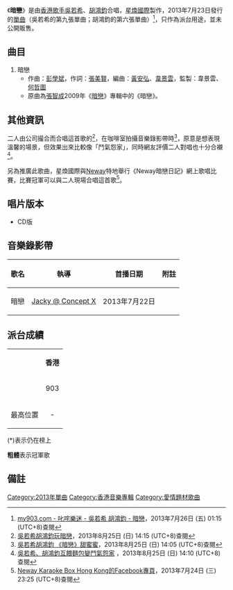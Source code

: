 {{Notability Unreferenced |time=2013-07-26T03:06:15+00:00}}
{{Infobox Single 
| Name           = 暗戀
| Cover          = 吳若希、胡鴻鈞 暗戀.jpg
| Artist         = [[吳若希|吳若希]]、[[胡鴻鈞|胡鴻鈞]]
| from Album     = [[化蝶_(專輯)|化蝶]]
| B-side         = 
| Released       = 2013年7月23日
| Format         = CD
| Recorded       = 2013年
| Genre          = [[粵語流行音樂|粵語流行音樂]]
| Length         = 3分29秒
| Label          = [[星煥國際有限公司|星煥國際]]
| Writer         = [[彭學斌|彭學斌]]、[[張美賢|張美賢]]
| Producer       = [[韋景雲|韋景雲]]、[[何哲圖|何哲圖]]
| Misc           = {{Extra chronology 2
  | Artist      = 吳若希
  | Type        = 單曲
  | Last single = [[炊煙|炊煙]]<br>（2013年）
  | This single = '''暗戀'''<br>（2013年）
  | Next single = [[沒結果|沒結果]]<br>（2013年）
  }}
{{Extra chronology 2
  | Artist      = 胡鴻鈞
  | Type        = 單曲
  | Last single = [[明日_(單曲)|明日]]<br>（2012年）
  | This single = '''暗戀'''<br>（2013年）
  | Next single = [[化蝶|化蝶]]<br>（2013年）
  }}
}}
《'''暗戀'''》是由[[香港|香港]][[歌手|歌手]][[吳若希|吳若希]]、[[胡鴻鈞|胡鴻鈞]]合唱，[[星煥國際有限公司|星煥國際]]製作，2013年7月23日發行的[[單曲|單曲]]（吳若希的第九張單曲；胡鴻鈞的第六張單曲）<ref>[http://www.my903.com/my903/903music/detail.jsp?newsid=2848&category=12&index=3 my903.com - 叱咤樂迷 - 吳若希 胡鴻鈞 - 暗戀]{{dead link|date=2018年3月 |bot=InternetArchiveBot |fix-attempted=yes }}，2013年7月26日 (五) 01:15 (UTC+8)查閱{{zh-hant}}</ref>，只作為派台用途，並未公開販售。

==曲目==
#暗戀
#*作曲：[[彭學斌|彭學斌]]，作詞：[[張美賢|張美賢]]，編曲：[[黃安弘|黃安弘]]、[[韋景雲|韋景雲]]，監製：韋景雲、[[何哲圖|何哲圖]]
#*原曲為[[張智成|張智成]]2009年《[[暗戀_(張智成專輯)|暗戀]]》專輯中的《暗戀》。

==其他資訊==
二人由公司撮合而合唱這首歌的<ref>[http://www.singpao.com/yl/mx/201307/t20130731_449480.html 吳若希胡鴻鈞玩暗戀]{{dead link|date=2018年3月 |bot=InternetArchiveBot |fix-attempted=yes }}，2013年8月25日 (日) 14:15 (UTC+8)查閱{{zh-hant}}</ref>，在咖啡室拍攝音樂錄影帶時<ref>[http://www.hkheadline.com/ent/ent_content.asp?track=news&contid=248583&srctype=n 吳若希胡鴻鈞 《暗戀》甜蜜蜜]，2013年8月25日 (日) 14:05 (UTC+8)查閱{{zh-hant}}</ref>，原意是想表現溫馨的場景，但效果出來比較像「鬥氣怨家」，同時網友評價二人對唱也十分合襯<ref>[http://www.kkbox.com/hk/tc/column/showbiz-44-3489-1.html 吳若希、胡鴻鈞互餵麵包變鬥氣怨家] {{Wayback|url=http://www.kkbox.com/hk/tc/column/showbiz-44-3489-1.html |date=20160306230206 }}，2013年8月25日 (日) 14:10 (UTC+8)查閱{{zh-hant}}</ref>。

另為推廣此歌曲，星煥國際與[[Neway|Neway]]特地舉行《Neway暗戀日記》網上歌唱比賽，比賽冠軍可以與二人現場合唱這首歌<ref>[https://www.facebook.com/photo.php?fbid=10151763281015797&set=a.436733580796.228588.95295130796&type=1&theater Neway Karaoke Box Hong Kong的Facebook專頁]，2013年7月24日 (三) 23:25 (UTC+8)查閱{{zh-hant}}</ref>。

==唱片版本==
*CD版

==音樂錄影帶==
{| class="wikitable"
! 歌名 !! 執導 !! 首播日期 !! 附註 
|-
|暗戀||[[Jacky_@_Concept_X|Jacky @ Concept X]]||2013年7月22日||
|}

== 派台成績 ==
{| class="wikitable" 
|- 
|rowspan=2|  || colspan=4 align="center"| '''香港''' 
|-
| 903 || TVB || 997 || RTHK 
|-
| 最高位置 || - || 2 || 3 || -
|}

(*)表示仍在榜上

'''粗體'''表示冠軍歌

== 備註 ==
<div class="references-small">
<references></references>
</div>

{{胡鸿钧}}
{{Authority control}}
[[Category:2013年單曲|Category:2013年單曲]]
[[Category:香港音樂專輯|Category:香港音樂專輯]]
[[Category:愛情題材歌曲|Category:愛情題材歌曲]]